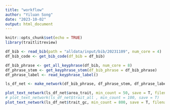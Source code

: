 ```yaml
---
title: "workflow"
author: "Yiluan Song"
date: "2023-10-02"
output: html_document
---
```


```r
knitr::opts_chunk$set(echo = TRUE)
library(traitlitreview)
```

```r
df_bib <- read_bib(path = "alldata/input/bib/20231109", num_core = 4)
df_bib_code <- get_bib_code(df_bib = df_bib)
```

```r
df_bib_phrase <- get_all_keyphrase(df_bib, num_core = 8)
df_phrase_stem <- get_keyphrase_stem(df_bib_phrase = df_bib_phrase)
df_phrase_label <- read_keyphrase_label()
```

```r
ls_df_net <- make_network(df_bib_phrase, df_phrase_stem, df_phrase_label, df_bib_code)
```

```r
plot_text_network(ls_df_net$area_trait, min_count = 50, save = T, filename = "area_trait")
# plot_text_network(ls_df_net$trait_all , min_count = 100, save = T)
plot_text_network(ls_df_net$trait_gc, min_count = 800, save = T, filename = "trait_gc")
```
